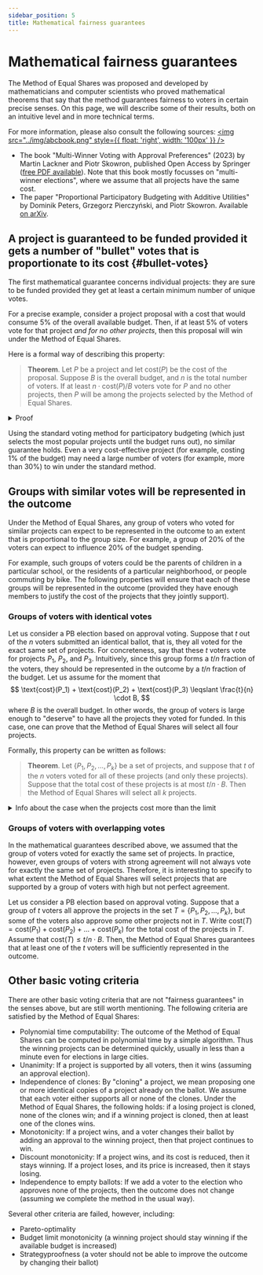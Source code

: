 ```yaml
---
sidebar_position: 5
title: Mathematical fairness guarantees
---
```



# Mathematical fairness guarantees

The Method of Equal Shares was proposed and developed by mathematicians and computer scientists who proved
mathematical theorems that say that the method guarantees fairness to voters in certain precise senses.
On this page, we will describe some of their results, both on an intuitive level and in more technical terms.

For more information, please also consult the following sources:
[<img src="../img/abcbook.png" style={{ float: 'right', width: '100px' }} />](https://link.springer.com/book/10.1007/978-3-031-09016-5)

* The book "Multi-Winner Voting with Approval Preferences" (2023) by Martin Lackner and Piotr Skowron, published Open Access by Springer ([free PDF available](https://link.springer.com/book/10.1007/978-3-031-09016-5)).
Note that this book mostly focusses on "multi-winner elections", where we assume that all projects have the same cost.
* The paper "Proportional Participatory Budgeting with Additive Utilities" by Dominik Peters, Grzegorz Pierczyński, and Piotr Skowron. Available [on arXiv](https://arxiv.org/abs/2008.13276).

## A project is guaranteed to be funded provided it gets a number of "bullet" votes that is proportionate to its cost {#bullet-votes}

The first mathematical guarantee concerns individual projects: they are sure to be funded provided they get at least a certain minimum number of unique votes.

For a precise example, consider a project proposal with a cost that would consume 5% of the overall available budget. 
Then, if at least 5% of voters vote for that project _and for no other projects_, then this proposal will win under the Method of Equal Shares.

Here is a formal way of describing this property:

> **Theorem**. Let $P$ be a project and let $\text{cost}(P)$ be the cost of the proposal. Suppose $B$ is the overall budget, and $n$ is the total number of voters. If at least $n \cdot \text{cost}(P)/B$ voters vote for $P$ and no other projects, then $P$ will be among the projects selected by the Method of Equal Shares.

<details className="proof">
<summary>Proof</summary>

Each of the voters who voted only for $P$ gets assigned a budget share of at least $B/n$ at the start of the computation of the method. (It could be more than $B/n$ because we [complete](../implementation/completion) the method.)

Therefore, the total amount of budget assigned to voters who vote only for $P$ is at least
$$
\underbrace{n \cdot \frac{\text{cost}(P)}{B}}_{\text{number of voters}} \cdot \underbrace{\frac{B}{n}}_{\text{budget share}} = \text{cost}(P).
$$

By definition of the Method of Equal Shares, it finishes only when no more projects can be afforded by their supporters. But that means that $P$ must be among the selected projects, because the voters who only vote for $P$ retain all their money until $P$ is selected, 
and thus $P$ is always affordable.
</details>

Using the standard voting method for participatory budgeting (which just selects the most popular projects until the budget runs out), no similar guarantee holds. Even a very cost-effective project (for example, costing 1% of the budget) may need a large number of voters (for example, more than 30%) to win under the standard method.

## Groups with similar votes will be represented in the outcome

Under the Method of Equal Shares, any group of voters who voted for similar projects can expect to be represented in the outcome to an extent that is proportional to the group size. For example, a group of 20% of the voters can expect to influence 20% of the budget spending.

For example, such groups of voters could be the parents of children in a particular school, or the residents of a particular neighborhood, or people commuting by bike. The following properties will ensure that each of these groups will be represented in the outcome (provided they have enough members to justify the cost of the projects that they jointly support).

### Groups of voters with identical votes

Let us consider a PB election based on approval voting.
Suppose that $t$ out of the $n$ voters submitted an identical ballot, that is, they all voted for the exact same set of projects.
For concreteness, say that these $t$ voters vote for projects $P_1$, $P_2$, and $P_3$. 
Intuitively, since this group forms a $t/n$ fraction of the voters, they should be represented in the outcome by a $t/n$ fraction of the budget.
Let us assume for the moment that 
$$
\text{cost}(P_1) + \text{cost}(P_2) + \text{cost}(P_3) \leqslant \frac{t}{n} \cdot B,
$$
where $B$ is the overall budget. In other words, the group of voters is large enough to "deserve" to have all the projects they voted for funded.
In this case, one can prove that the Method of Equal Shares will select all four projects.

Formally, this property can be written as follows:

> **Theorem**. Let $\{P_1, P_2, \ldots, P_k\}$ be a set of projects, and suppose that $t$ of the $n$ voters voted for all of these projects (and only these projects). Suppose that the total cost of these projects is at most $t/n \cdot B$. Then the Method of Equal Shares will select all $k$ projects.

<details>
<summary>
    Info about the case when the projects cost more than the limit
</summary>

One can also prove a similar guarantee if the group of voters approves a collection of projects that costs more than $t/n \cdot B$ in total. Suppose $t$ voters vote exactly for the projects $P_1$, $P_2$, $P_3$, and $P_4$. Suppose that
$$
\text{cost}(P_1) + \text{cost}(P_2) + \text{cost}(P_3) + \text{cost}(P_4) > \frac{t}{n} \cdot B.
$$
Then, the Method of Equal Shares will select some of these projects that together cost "approximately" $t/n \cdot B$.

> **Theorem**. Let $T = \{P_1, P_2, \ldots, P_k\}$ be a set of projects, and suppose that $t$ of the $n$ voters voted for all of these projects (and only these projects).  Then the Method of Equal Shares will select a subset $T' \subseteq T$ of projects such that for every project $P^* \in T$ that was not selected by the Method, 
we have $\sum_{P \in T'} \text{cost}(P) + \text{cost}(P^*) > t/n \cdot B$.

</details>

### Groups of voters with overlapping votes

In the mathematical guarantees described above, we assumed that the group of voters voted for exactly the same set of projects. In practice, however, even groups of voters with strong agreement will not always vote for exactly the same set of projects. Therefore, it is interesting to specify to what extent the Method of Equal Shares will select projects that are supported by a group of voters with high but not perfect agreement.

Let us consider a PB election based on approval voting. 
Suppose that a group of $t$ voters all approve the projects in the set $T = \{P_1, P_2, \ldots, P_k\}$, but some of the voters also approve some other projects not in $T$.
Write $\text{cost}(T) = \text{cost}(P_1) + \text{cost}(P_2) + \ldots + \text{cost}(P_k)$ for the total cost of the projects in $T$.
Assume that $\text{cost}(T)\leqslant t/n \cdot B$.
Then, the Method of Equal Shares guarantees that at least one of the $t$ voters will be sufficiently represented in the outcome.

## Other basic voting criteria

There are other basic voting criteria that are not "fairness guarantees" in the senses above, but are still worth mentioning. The following criteria are satisfied by the Method of Equal Shares:

* <SemiBold>Polynomial time computability</SemiBold>: The outcome of the Method of Equal Shares can be computed in polynomial time by a simple algorithm. Thus the winning projects can be determined quickly, usually in less than a minute even for elections in large cities.
* <SemiBold>Unanimity</SemiBold>: If a project is supported by all voters, then it wins (assuming an approval election).
* <SemiBold>Independence of clones</SemiBold>: By "cloning" a project, we mean proposing one or more identical copies of a project already on the ballot. We assume that each voter either supports all or none of the clones. Under the Method of Equal Shares, the following holds: if a losing project is cloned, none of the clones win; and if a winning project is cloned, then at least one of the clones wins.
* <SemiBold>Monotonicity</SemiBold>: If a project wins, and a voter changes their ballot by adding an approval to the winning project, then that project continues to win.
* <SemiBold>Discount monotonicity</SemiBold>: If a project wins, and its cost is reduced, then it stays winning. If a project loses, and its price is increased, then it stays losing.
* <SemiBold>Independence to empty ballots</SemiBold>: If we add a voter to the election who approves none of the projects, then the outcome does not change (assuming we complete the method in the usual way).

Several other criteria are failed, however, including:
<ul style={{ listStyleType: '"\\2717  "' }}>
<li>Pareto-optimality</li>
<li>Budget limit monotonicity (a winning project should stay winning if the available budget is increased)</li>
<li>Strategyproofness (a voter should not be able to improve the outcome by changing their ballot)</li>
</ul>